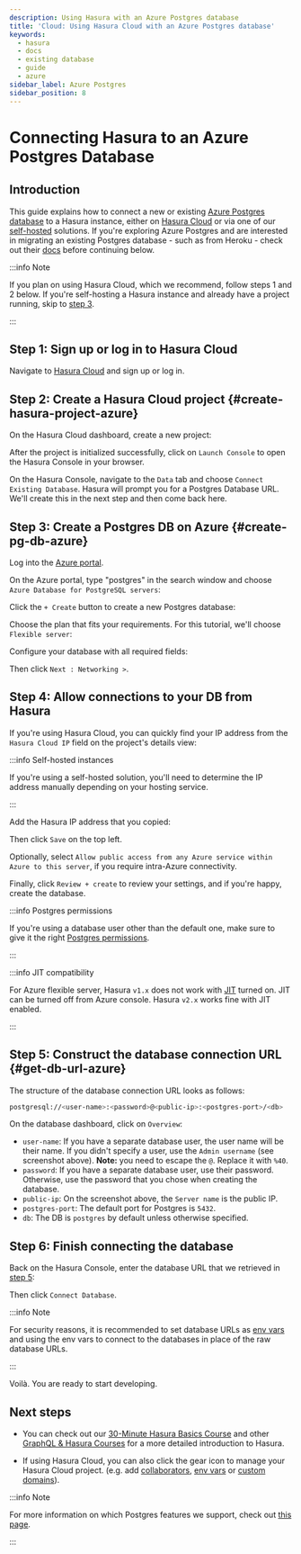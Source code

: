```yaml
---
description: Using Hasura with an Azure Postgres database
title: 'Cloud: Using Hasura Cloud with an Azure Postgres database'
keywords:
  - hasura
  - docs
  - existing database
  - guide
  - azure
sidebar_label: Azure Postgres
sidebar_position: 8
---
```



# Connecting Hasura to an Azure Postgres Database

## Introduction

This guide explains how to connect a new or existing
[Azure Postgres database](https://azure.microsoft.com/en-us/products/postgresql/) to a Hasura instance, either on
[Hasura Cloud](https://cloud.hasura.io) or via one of our [self-hosted](/deployment/deployment-guides/index.mdx)
solutions. If you're exploring Azure Postgres and are interested in migrating an existing Postgres database - such as
from Heroku - check out their
[docs](https://learn.microsoft.com/en-us/azure/dms/tutorial-postgresql-azure-postgresql-online-portal) before continuing
below.

:::info Note

If you plan on using Hasura Cloud, which we recommend, follow steps 1 and 2 below. If you're self-hosting a Hasura instance and
already have a project running, skip to [step 3](#create-pg-db-azure).

:::

## Step 1: Sign up or log in to Hasura Cloud

Navigate to [Hasura Cloud](https://cloud.hasura.io/signup/?pg=docs&plcmt=body&cta=navigate-to-hasura-cloud&tech=default)
and sign up or log in.

## Step 2: Create a Hasura Cloud project {#create-hasura-project-azure}

On the Hasura Cloud dashboard, create a new project:

<Thumbnail src="/img/cloud-dbs/create-hasura-cloud-project.png" alt="Create Hasura Cloud project" width="1000px" />

After the project is initialized successfully, click on `Launch Console` to open the Hasura Console in your browser.

On the Hasura Console, navigate to the `Data` tab and choose `Connect Existing Database`. Hasura will prompt you for a
Postgres Database URL. We'll create this in the next step and then come back here.

<Thumbnail src="/img/cloud-dbs/existing-db-setup.png" alt="Hasura Cloud database setup" width="700px" />

## Step 3: Create a Postgres DB on Azure {#create-pg-db-azure}

Log into the [Azure portal](https://portal.azure.com).

On the Azure portal, type "postgres" in the search window and choose `Azure Database for PostgreSQL servers`:

<Thumbnail src="/img/cloud-dbs/azure/navigate.png" alt="Navigate to 'Azure Database for PostgreSQL servers'" />

Click the `+ Create` button to create a new Postgres database:

<Thumbnail src="/img/cloud-dbs/azure/create-db.png" alt="Create a Postgres database on Azure" />

Choose the plan that fits your requirements. For this tutorial, we'll choose `Flexible server`:

<Thumbnail src="/img/cloud-dbs/azure/select-db.png" alt="Select 'Flexible server' on Azure" />

Configure your database with all required fields:

<Thumbnail src="/img/cloud-dbs/azure/basic-configuration.png" alt="Configure database on Azure" />

Then click `Next : Networking >`.

## Step 4: Allow connections to your DB from Hasura

If you're using Hasura Cloud, you can quickly find your IP address from the
`Hasura Cloud IP` field on the project's details view:

<Thumbnail src="/img/projects/hasura-cloud-ip.png" alt="Hasura Cloud IP field" />

:::info Self-hosted instances

If you're using a self-hosted solution, you'll need to determine the IP address
manually depending on your hosting service.

:::

Add the Hasura IP address that you copied:

<Thumbnail src="/img/cloud-dbs/azure/network-configuration.png" alt="Add Hasura IP on Azure" />

Then click `Save` on the top left.

Optionally, select `Allow public access from any Azure service within Azure to
this server`, if you require intra-Azure connectivity.

Finally, click `Review + create` to review your settings, and if you're happy, create the database.

:::info Postgres permissions

If you're using a database user other than the default one, make sure to give it the right
[Postgres permissions](/deployment/postgres-requirements.mdx#managed-pg-permissions).

:::

:::info JIT compatibility

For Azure flexible server, Hasura `v1.x` does not work with
[JIT](https://www.postgresql.org/docs/11/runtime-config-query.html#GUC-JIT) turned on. JIT can be turned off from Azure
console. Hasura `v2.x` works fine with JIT enabled.

:::

## Step 5: Construct the database connection URL {#get-db-url-azure}

The structure of the database connection URL looks as follows:

```bash
postgresql://<user-name>:<password>@<public-ip>:<postgres-port>/<db>
```

On the database dashboard, click on `Overview`:

<Thumbnail
  src="/img/cloud-dbs/azure/get-database-connection-string.png"
  alt="Construct the database connection string for Azure"
/>

- `user-name`: If you have a separate database user, the user name will be their name. If you didn't specify a user, use
  the `Admin username` (see screenshot above). **Note:** you need to escape the `@`. Replace it with `%40`.
- `password`: If you have a separate database user, use their password. Otherwise, use the password that you chose when
  creating the database.
- `public-ip`: On the screenshot above, the `Server name` is the public IP.
- `postgres-port`: The default port for Postgres is `5432`.
- `db`: The DB is `postgres` by default unless otherwise specified.

## Step 6: Finish connecting the database

Back on the Hasura Console, enter the database URL that we retrieved in [step 5](#get-db-url-azure):

<Thumbnail src="/img/cloud-dbs/azure/azure-complete.png" alt="Database setup" width="600px" />

Then click `Connect Database`.

:::info Note

For security reasons, it is recommended to set database URLs as
[env vars](/hasura-cloud/projects/env-vars.mdx#manage-project-env-vars) and using the env vars to connect to the databases in place
of the raw database URLs.

:::

Voilà. You are ready to start developing.

<Thumbnail src="/img/cloud-dbs/hasura-console.png" alt="Hasura Console" />

## Next steps

- You can check out our [30-Minute Hasura Basics Course](https://hasura.io/learn/graphql/hasura/introduction/) and other
  [GraphQL & Hasura Courses](https://hasura.io/learn/) for a more detailed introduction to Hasura.

- If using Hasura Cloud, you can also click the gear icon to manage your Hasura Cloud project. (e.g. add
  [collaborators](/hasura-cloud/projects/collaborators.mdx#manage-project-collaborators),
  [env vars](/hasura-cloud/projects/env-vars.mdx#manage-project-env-vars) or
  [custom domains](/hasura-cloud/projects/domains.mdx#manage-project-domains)).

<Thumbnail src="/img/getting-started/project-manage.png" alt="Project actions" width="860px" />

:::info Note

For more information on which Postgres features we support, check out [this page](/databases/feature-support.mdx).

:::
